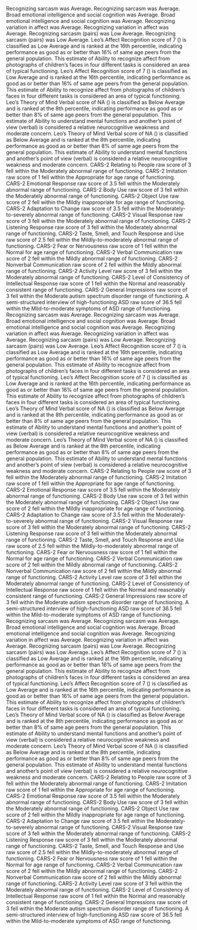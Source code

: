 <summary>



</summary>
Recognizing sarcasm was Average.
Recognizing sarcasm was Average.
Broad emotional intelligence and social cognition was Average.
Broad emotional intelligence and social cognition was Average.
Recognizing variation in affect was Average.
Recognizing variation in affect was Average.
Recognizing sarcasm (pairs) was Low Average.
Recognizing sarcasm (pairs) was Low Average.
Leo's Affect Recognition score of  7 () is classified as Low Average and is ranked at the 16th percentile, indicating performance as good as or better than 16% of same age peers from the general population. This estimate of Ability to recognize affect from photographs of children's faces in four different tasks is considered an area of typical functioning.
Leo's Affect Recognition score of  7 () is classified as Low Average and is ranked at the 16th percentile, indicating performance as good as or better than 16% of same age peers from the general population. This estimate of Ability to recognize affect from photographs of children's faces in four different tasks is considered an area of typical functioning.
Leo's Theory of Mind Verbal score of NA () is classified as Below Average and is ranked at the  8th percentile, indicating performance as good as or better than  8% of same age peers from the general population. This estimate of Ability to understand mental functions and another's point of view (verbal) is considered a relative neurocognitive weakness and moderate concern.
Leo's Theory of Mind Verbal score of NA () is classified as Below Average and is ranked at the  8th percentile, indicating performance as good as or better than  8% of same age peers from the general population. This estimate of Ability to understand mental functions and another's point of view (verbal) is considered a relative neurocognitive weakness and moderate concern.
CARS-2 Relating to People raw score of 3 fell within the Moderately abnormal range of functioning.
CARS-2 Imitation raw score of 1 fell within the Appropriate for age range of functioning.
CARS-2 Emotional Response raw score of 3.5 fell within the Moderately abnormal range of functioning.
CARS-2 Body Use raw score of 3 fell within the Moderately abnormal range of functioning.
CARS-2 Object Use raw score of 2 fell within the Mildly inappropriate for age range of functioning.
CARS-2 Adaptation to Change raw score of 3.5 fell within the Moderately-to-severely abnormal range of functioning.
CARS-2 Visual Response raw score of 3 fell within the Moderately abnormal range of functioning.
CARS-2 Listening Response raw score of 3 fell within the Moderately abnormal range of functioning.
CARS-2 Taste, Smell, and Touch Response and Use raw score of 2.5 fell within the Mildly-to-moderately abnormal range of functioning.
CARS-2 Fear or Nervousness raw score of 1 fell within the Normal for age range of functioning.
CARS-2 Verbal Communication raw score of 2 fell within the Mildly abnormal range of functioning.
CARS-2 Nonverbal Communication raw score of 2 fell within the Mildly abnormal range of functioning.
CARS-2 Activity Level raw score of 3 fell within the Moderately abnormal range of functioning.
CARS-2 Level of Consistency of Intellectual Response raw score of 1 fell within the Normal and reasonably consistent range of functioning.
CARS-2 General Impressions raw score of 3 fell within the Moderate autism spectrum disorder range of functioning.
A semi-structured interview of high-functioning ASD	 raw score of 36.5 fell within the Mild-to-moderate symptoms of ASD range of functioning.
Recognizing sarcasm was Average.
Recognizing sarcasm was Average.
Broad emotional intelligence and social cognition was Average.
Broad emotional intelligence and social cognition was Average.
Recognizing variation in affect was Average.
Recognizing variation in affect was Average.
Recognizing sarcasm (pairs) was Low Average.
Recognizing sarcasm (pairs) was Low Average.
Leo's Affect Recognition score of  7 () is classified as Low Average and is ranked at the 16th percentile, indicating performance as good as or better than 16% of same age peers from the general population. This estimate of Ability to recognize affect from photographs of children's faces in four different tasks is considered an area of typical functioning.
Leo's Affect Recognition score of  7 () is classified as Low Average and is ranked at the 16th percentile, indicating performance as good as or better than 16% of same age peers from the general population. This estimate of Ability to recognize affect from photographs of children's faces in four different tasks is considered an area of typical functioning.
Leo's Theory of Mind Verbal score of NA () is classified as Below Average and is ranked at the  8th percentile, indicating performance as good as or better than  8% of same age peers from the general population. This estimate of Ability to understand mental functions and another's point of view (verbal) is considered a relative neurocognitive weakness and moderate concern.
Leo's Theory of Mind Verbal score of NA () is classified as Below Average and is ranked at the  8th percentile, indicating performance as good as or better than  8% of same age peers from the general population. This estimate of Ability to understand mental functions and another's point of view (verbal) is considered a relative neurocognitive weakness and moderate concern.
CARS-2 Relating to People raw score of 3 fell within the Moderately abnormal range of functioning.
CARS-2 Imitation raw score of 1 fell within the Appropriate for age range of functioning.
CARS-2 Emotional Response raw score of 3.5 fell within the Moderately abnormal range of functioning.
CARS-2 Body Use raw score of 3 fell within the Moderately abnormal range of functioning.
CARS-2 Object Use raw score of 2 fell within the Mildly inappropriate for age range of functioning.
CARS-2 Adaptation to Change raw score of 3.5 fell within the Moderately-to-severely abnormal range of functioning.
CARS-2 Visual Response raw score of 3 fell within the Moderately abnormal range of functioning.
CARS-2 Listening Response raw score of 3 fell within the Moderately abnormal range of functioning.
CARS-2 Taste, Smell, and Touch Response and Use raw score of 2.5 fell within the Mildly-to-moderately abnormal range of functioning.
CARS-2 Fear or Nervousness raw score of 1 fell within the Normal for age range of functioning.
CARS-2 Verbal Communication raw score of 2 fell within the Mildly abnormal range of functioning.
CARS-2 Nonverbal Communication raw score of 2 fell within the Mildly abnormal range of functioning.
CARS-2 Activity Level raw score of 3 fell within the Moderately abnormal range of functioning.
CARS-2 Level of Consistency of Intellectual Response raw score of 1 fell within the Normal and reasonably consistent range of functioning.
CARS-2 General Impressions raw score of 3 fell within the Moderate autism spectrum disorder range of functioning.
A semi-structured interview of high-functioning ASD	 raw score of 36.5 fell within the Mild-to-moderate symptoms of ASD range of functioning.
Recognizing sarcasm was Average.
Recognizing sarcasm was Average.
Broad emotional intelligence and social cognition was Average.
Broad emotional intelligence and social cognition was Average.
Recognizing variation in affect was Average.
Recognizing variation in affect was Average.
Recognizing sarcasm (pairs) was Low Average.
Recognizing sarcasm (pairs) was Low Average.
Leo's Affect Recognition score of  7 () is classified as Low Average and is ranked at the 16th percentile, indicating performance as good as or better than 16% of same age peers from the general population. This estimate of Ability to recognize affect from photographs of children's faces in four different tasks is considered an area of typical functioning.
Leo's Affect Recognition score of  7 () is classified as Low Average and is ranked at the 16th percentile, indicating performance as good as or better than 16% of same age peers from the general population. This estimate of Ability to recognize affect from photographs of children's faces in four different tasks is considered an area of typical functioning.
Leo's Theory of Mind Verbal score of NA () is classified as Below Average and is ranked at the  8th percentile, indicating performance as good as or better than  8% of same age peers from the general population. This estimate of Ability to understand mental functions and another's point of view (verbal) is considered a relative neurocognitive weakness and moderate concern.
Leo's Theory of Mind Verbal score of NA () is classified as Below Average and is ranked at the  8th percentile, indicating performance as good as or better than  8% of same age peers from the general population. This estimate of Ability to understand mental functions and another's point of view (verbal) is considered a relative neurocognitive weakness and moderate concern.
CARS-2 Relating to People raw score of 3 fell within the Moderately abnormal range of functioning.
CARS-2 Imitation raw score of 1 fell within the Appropriate for age range of functioning.
CARS-2 Emotional Response raw score of 3.5 fell within the Moderately abnormal range of functioning.
CARS-2 Body Use raw score of 3 fell within the Moderately abnormal range of functioning.
CARS-2 Object Use raw score of 2 fell within the Mildly inappropriate for age range of functioning.
CARS-2 Adaptation to Change raw score of 3.5 fell within the Moderately-to-severely abnormal range of functioning.
CARS-2 Visual Response raw score of 3 fell within the Moderately abnormal range of functioning.
CARS-2 Listening Response raw score of 3 fell within the Moderately abnormal range of functioning.
CARS-2 Taste, Smell, and Touch Response and Use raw score of 2.5 fell within the Mildly-to-moderately abnormal range of functioning.
CARS-2 Fear or Nervousness raw score of 1 fell within the Normal for age range of functioning.
CARS-2 Verbal Communication raw score of 2 fell within the Mildly abnormal range of functioning.
CARS-2 Nonverbal Communication raw score of 2 fell within the Mildly abnormal range of functioning.
CARS-2 Activity Level raw score of 3 fell within the Moderately abnormal range of functioning.
CARS-2 Level of Consistency of Intellectual Response raw score of 1 fell within the Normal and reasonably consistent range of functioning.
CARS-2 General Impressions raw score of 3 fell within the Moderate autism spectrum disorder range of functioning.
A semi-structured interview of high-functioning ASD	 raw score of 36.5 fell within the Mild-to-moderate symptoms of ASD range of functioning.
